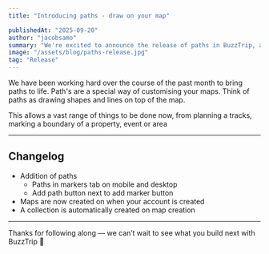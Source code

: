 ```yaml
---
title: "Introducing paths - draw on your map"

publishedAt: "2025-09-20"
author: "jacobsamo"
summary: "We're excited to announce the release of paths in BuzzTrip, a new way of customising your maps"
image: "/assets/blog/paths-release.jpg"
tag: "Release"
---
```


We have been working hard over the course of the past month to bring paths to life. Path's are a special way of customising your maps. Think of paths as drawing shapes and lines on top of the map.

This allows a vast range of things to be done now, from planning a tracks, marking a boundary of a property, event or area

---

## Changelog
- Addition of paths
    - Paths in markers tab on mobile and desktop
    - Add path button next to add marker button
- Maps are now created on when your account is created
- A collection is automatically created on map creation

---

Thanks for following along — we can’t wait to see what you build next with BuzzTrip 🚀
